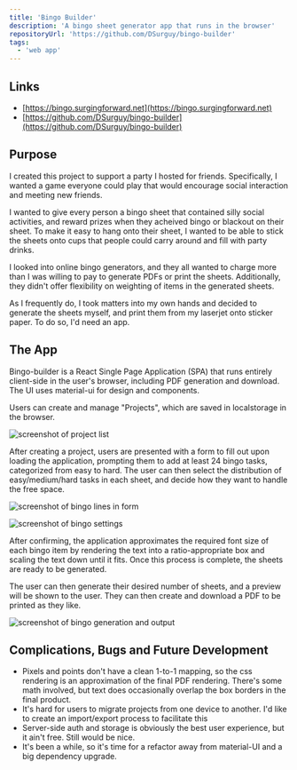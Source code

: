 ```yaml
---
title: 'Bingo Builder'
description: 'A bingo sheet generator app that runs in the browser'
repositoryUrl: 'https://github.com/DSurguy/bingo-builder'
tags:
  - 'web app'
---
```


## Links
- [https://bingo.surgingforward.net](https://bingo.surgingforward.net)
- [https://github.com/DSurguy/bingo-builder](https://github.com/DSurguy/bingo-builder)

## Purpose
I created this project to support a party I hosted for friends. Specifically, I wanted a game everyone could play that would encourage social interaction and meeting new friends.

I wanted to give every person a bingo sheet that contained silly social activities, and reward prizes when they acheived bingo or blackout on their sheet. To make it easy to hang onto their sheet, I wanted to be able to stick the sheets onto cups that people could carry around and fill with party drinks.

I looked into online bingo generators, and they all wanted to charge more than I was willing to pay to generate PDFs or print the sheets. Additionally, they didn't offer flexibility on weighting of items in the generated sheets.

As I frequently do, I took matters into my own hands and decided to generate the sheets myself, and print them from my laserjet onto sticker paper. To do so, I'd need an app.

## The App
Bingo-builder is a React Single Page Application (SPA) that runs entirely client-side in the user's browser, including PDF generation and download. The UI uses material-ui for design and components.

Users can create and manage "Projects", which are saved in localstorage in the browser.

![screenshot of project list](/blog-assets/bingo-builder/project.png "Project List")

After creating a project, users are presented with a form to fill out upon loading the application, prompting them to add at least 24 bingo tasks, categorized from easy to hard. The user can then select the distribution of easy/medium/hard tasks in each sheet, and decide how they want to handle the free space.

![screenshot of bingo lines in form](/blog-assets/bingo-builder/lines.png "Bingo Lines")

![screenshot of bingo settings](/blog-assets/bingo-builder/settings.png "Bingo Settings")

After confirming, the application approximates the required font size of each bingo item by rendering the text into a ratio-appropriate box and scaling the text down until it fits. Once this process is complete, the sheets are ready to be generated.

The user can then generate their desired number of sheets, and a preview will be shown to the user. They can then create and download a PDF to be printed as they like.

![screenshot of bingo generation and output](/blog-assets/bingo-builder/output.png "Bingo Generation")

## Complications, Bugs and Future Development

- Pixels and points don't have a clean 1-to-1 mapping, so the css rendering is an approximation of the final PDF rendering. There's some math involved, but text does occasionally overlap the box borders in the final product.
- It's hard for users to migrate projects from one device to another. I'd like to create an import/export process to facilitate this
- Server-side auth and storage is obviously the best user experience, but it ain't free. Still would be nice.
- It's been a while, so it's time for a refactor away from material-UI and a big dependency upgrade.